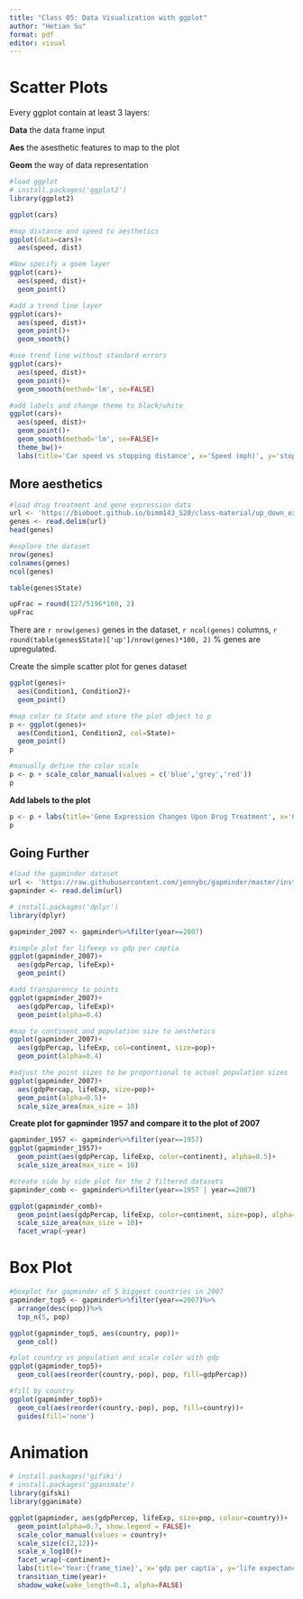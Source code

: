 ```yaml
---
title: "Class 05: Data Visualization with ggplot"
author: "Hetian Su"
format: pdf
editor: visual
---
```


# **Scatter Plots**

Every ggplot contain at least 3 layers:

**Data** the data frame input

**Aes** the asesthetic features to map to the plot

**Geom** the way of data representation

```r
#load ggplot
# install.packages('ggplot2')
library(ggplot2)

ggplot(cars)
```

```r
#map distance and speed to aesthetics
ggplot(data=cars)+
  aes(speed, dist)
```

```r
#Now specify a goem layer
ggplot(cars)+
  aes(speed, dist)+
  geom_point()
```

```r
#add a trend line layer
ggplot(cars)+
  aes(speed, dist)+
  geom_point()+
  geom_smooth()
```

```r
#use trend line without standard errors
ggplot(cars)+
  aes(speed, dist)+
  geom_point()+
  geom_smooth(method='lm', se=FALSE)
```

```r
#add labels and change theme to black/white
ggplot(cars)+
  aes(speed, dist)+
  geom_point()+
  geom_smooth(method='lm', se=FALSE)+
  theme_bw()+
  labs(title='Car speed vs stopping distance', x='Speed (mph)', y='stopping distance (ft)', caption = 'Cars Data')
```

## More aesthetics

```r
#load drug treatment and gene expression data
url <- 'https://bioboot.github.io/bimm143_S20/class-material/up_down_expression.txt'
genes <- read.delim(url)
head(genes)
```

```r
#explore the dataset
nrow(genes)
colnames(genes)
ncol(genes)

table(genes$State)

upFrac = round(127/5196*100, 2)
upFrac
```

There are `r nrow(genes)` genes in the dataset, `r ncol(genes)` columns, `r round(table(genes$State)['up']/nrow(genes)*100, 2)` % genes are upregulated.

Create the simple scatter plot for genes dataset

```r
ggplot(genes)+
  aes(Condition1, Condition2)+
  geom_point()
```

```r
#map color to State and store the plot object to p
p <- ggplot(genes)+
  aes(Condition1, Condition2, col=State)+
  geom_point()
p
```

```r
#manually define the color scale
p <- p + scale_color_manual(values = c('blue','grey','red'))
p
```

**Add labels to the plot**

```r
p <- p + labs(title='Gene Expression Changes Upon Drug Treatment', x='Control (no drug)',y='Drug Treatment')
p
```

## Going Further

```r
#load the gapminder dataset
url <- 'https://raw.githubusercontent.com/jennybc/gapminder/master/inst/extdata/gapminder.tsv'
gapminder <- read.delim(url)
```

```r
# install.packages('dplyr')
library(dplyr)

gapminder_2007 <- gapminder%>%filter(year==2007)
```

```r
#simple plot for lifeexp vs gdp per captia
ggplot(gapminder_2007)+
  aes(gdpPercap, lifeExp)+
  geom_point()
```

```r
#add transparency to points
ggplot(gapminder_2007)+
  aes(gdpPercap, lifeExp)+
  geom_point(alpha=0.4)
```

```r
#map to continent and population size to aesthetics
ggplot(gapminder_2007)+
  aes(gdpPercap, lifeExp, col=continent, size=pop)+
  geom_point(alpha=0.4)
```

```r
#adjust the point sizes to be proportional to actual population sizes
ggplot(gapminder_2007)+
  aes(gdpPercap, lifeExp, size=pop)+
  geom_point(alpha=0.5)+
  scale_size_area(max_size = 10)
```

**Create plot for gapminder 1957 and compare it to the plot of 2007**

```r
gapminder_1957 <- gapminder%>%filter(year==1957)
ggplot(gapminder_1957)+
  geom_point(aes(gdpPercap, lifeExp, color=continent), alpha=0.5)+
  scale_size_area(max_size = 10)
```

```r
#create side by side plot for the 2 filtered datasets
gapminder_comb <- gapminder%>%filter(year==1957 | year==2007)

ggplot(gapminder_comb)+
  geom_point(aes(gdpPercap, lifeExp, color=continent, size=pop), alpha=0.5)+
  scale_size_area(max_size = 10)+
  facet_wrap(~year)
```

# Box Plot

```r
#boxplot for gapminder of 5 biggest countries in 2007
gapminder_top5 <- gapminder%>%filter(year==2007)%>%
  arrange(desc(pop))%>%
  top_n(5, pop)

ggplot(gapminder_top5, aes(country, pop))+
  geom_col()
```

```r
#plot country vs population and scale color with gdp
ggplot(gapminder_top5)+
  geom_col(aes(reorder(country,-pop), pop, fill=gdpPercap))
```

```r
#fill by country
ggplot(gapminder_top5)+
  geom_col(aes(reorder(country,-pop), pop, fill=country))+
  guides(fill='none')
```

# Animation

```r
# install.packages('gifski')
# install.packages('gganimate')
library(gifski)
library(gganimate)

ggplot(gapminder, aes(gdpPercep, lifeExp, size=pop, colour=country))+
  geom_point(alpha=0.7, show.legend = FALSE)+
  scale_color_manual(values = country)+
  scale_size(c(2,12))+
  scale_x_log10()+
  facet_wrap(~continent)+
  labs(title='Year:{frame_time}', x='gdp per captia', y='life expectancy')+
  transition_time(year)+
  shadow_wake(wake_length=0.1, alpha=FALSE)
```
